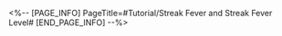 <%-- [PAGE_INFO]
PageTitle=#Tutorial/Streak Fever and Streak Fever Level#
[END_PAGE_INFO] --%>
{{Tutorial
|sort      = 996010
|title     = Streak Fever and Streak Fever Level
|subtitle  = 
|type      = 
|about     = 
|image1    = Tutorial Streak Fever and Streak Fever Level 1.png{{subst:void|<!--$UPLOAD:<<SpriteOutput/TutorialPic/TutorialPage_996010.png>-<Tutorial Streak Fever and Streak Fever Level 1.png>-<Tutorial Files>>-->}}
|text1     = After entering {{Color|h|nobold=1|Streak Fever}}, {{Color|h|nobold=1|prices of all dishes will increase}}. The more customers you {{Color|h|nobold=1|serve consecutively}}, the more the price increases
}}